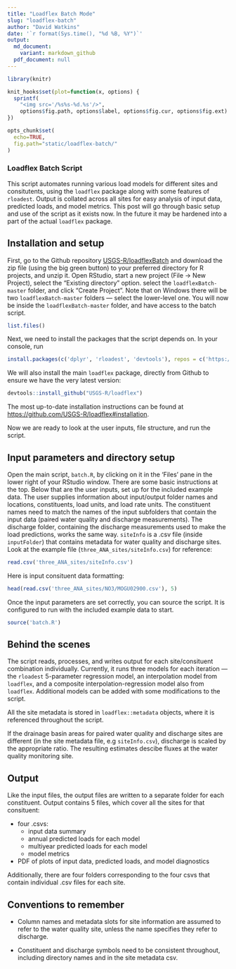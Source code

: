 ```yaml
---
title: "Loadflex Batch Mode"
slug: "loadflex-batch"
author: "David Watkins"
date: '`r format(Sys.time(), "%d %B, %Y")`'
output:
  md_document:
    variant: markdown_github
  pdf_document: null
---
```

```r
library(knitr)

knit_hooks$set(plot=function(x, options) {
  sprintf(
    "<img src='/%s%s-%d.%s'/>", 
    options$fig.path, options$label, options$fig.cur, options$fig.ext)
})

opts_chunk$set(
  echo=TRUE,
  fig.path="static/loadflex-batch/"
)
```
### Loadflex Batch Script
  This script automates running various load models for different sites and consitutents, using the `loadflex` package along with some features of `rloadest`.  Output is collated across all sites for easy analysis of input data, predicted loads, and model metrics.  This post will go through basic setup and use of the script as it exists now.  In the future it may be hardened into a part of the actual `loadflex` package.    

## Installation and setup
  First, go to the Github repository [USGS-R/loadflexBatch](https://github.com/USGS-R/loadflexBatch) and download the zip file (using the big green button) to your preferred directory for R projects, and unzip it. Open RStudio, start a new project (File -> New Project), select the "Existing directory" option. select the `loadflexBatch-master` folder, and click "Create Project". Note that on Windows there will be two `loadflexBatch-master` folders — select the lower-level one. You will now be inside the `loadflexBatch-master` folder, and have access to the batch script.
```r
list.files()
```
  
 Next, we need to install the packages that the script depends on.  In your console, run 
```r
install.packages(c('dplyr', 'rloadest', 'devtools'), repos = c('https://owi.usgs.gov/R', 'https://cloud.r-project.org'))
```

We will also install the main `loadflex` package, directly from Github to ensure we have the very latest version:

```r
devtools::install_github("USGS-R/loadflex")
```
The most up-to-date installation instructions can be found at [https://github.com/USGS-R/loadflex#installation](https://github.com/USGS-R/loadflex#installation).

Now we are ready to look at the user inputs, file structure, and run the script.

## Input parameters and directory setup
Open the main script, `batch.R`, by clicking on it in the 'Files' pane in the lower right of your RStudio window.  There are some basic instructions at the top.  Below that are the user inputs, set up for the included example data.  The user supplies information about input/output folder names and locations, constituents, load units, and load rate units.  The constituent names need to match the names of the input subfolders that contain the input data (paired water quality and discharge measurements).  The discharge folder, containing the discharge measurements used to make the load predictions, works the same way.  `siteInfo` is a .csv file (inside `inputFolder`) that contains metadata for water quality and discharge sites.  Look at the example file (`three_ANA_sites/siteInfo.csv`) for reference:
```r
read.csv('three_ANA_sites/siteInfo.csv')
```

Here is input consituent data formatting:
```r
head(read.csv('three_ANA_sites/NO3/MOGU02900.csv'), 5)
```

Once the input parameters are set correctly, you can source the script.  It is configured to run with the included example data to start.
```r
source('batch.R')
```

## Behind the scenes

The script reads, processes, and writes output for each site/consituent combination individually.  Currently, it runs three models for each iteration — the `rloadest` 5-parameter regression model, an interpolation model from `loadflex`, and a composite interpolation-regression model also from `loadflex`.  Additional models can be added with some  modifications to the script. 

All the site metadata is stored in `loadflex::metadata` objects, where it is referenced throughout the script.

If the drainage basin areas for paired water quality and discharge sites are different (in the site metadata file, e.g `siteInfo.csv`), discharge is scaled by the appropriate ratio.  The resulting estimates descibe fluxes at the water quality monitoring site.  

## Output
Like the input files, the output files are written to a separate folder for each constituent. Output contains 5 files, which cover all the sites for that consituent: 

* four .csvs:
    * input data summary
    * annual predicted loads for each model
    * multiyear predicted loads for each model
    * model metrics 
    
* PDF of plots of input data, predicted loads, and model diagnostics
      
Additionally, there are four folders corresponding to the four csvs that contain individual .csv files for each site.

## Conventions to remember
* Column names and metadata slots for site information are assumed to refer to the water quality site, unless the name specifies they refer to discharge.

* Constituent and discharge symbols need to be consistent throughout, including directory names and in the site metadata csv.

